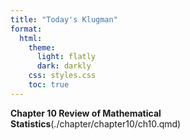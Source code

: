 ```yaml
---
title: "Today's Klugman"
format:
  html:
    theme:
      light: flatly
      dark: darkly
    css: styles.css
    toc: true
---
```


**Chapter 10 Review of Mathematical Statistics**(./chapter/chapter10/ch10.qmd)